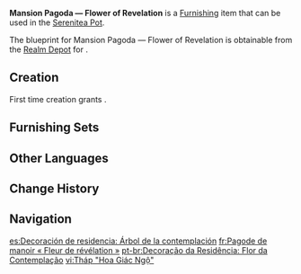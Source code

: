 {{Furnishing Infobox
|id             = 370711
|image          = Item Mansion Pagoda — Flower of Revelation.png
|category       = Building
|subcategory    = Sumeru
|quality        = 4
|adeptal_energy = 90
|load           = 200
|reduced_load   = 99
|description    = A pagoda from Sumeru Mansion: Meditative Retreat built around a thriving giant tree. The crown of the tree and its flowers are exceedingly large and can be seen from hundreds of meters away, emitting a calming and serene feeling. As a structure, it appears as something like a unique signifier, silently constraining visitors' actions and reminding them that they have stepped into the realm of silent meditation.
|mention        = 
|blueprint      = Realm Depot
|source1        = 
|surface        = 1
|height         = 14.0
}}
'''Mansion Pagoda &mdash; Flower of Revelation''' is a [[Furnishing]] item that can be used in the [[Serenitea Pot]].

The blueprint for Mansion Pagoda &mdash; Flower of Revelation is obtainable from the [[Realm Depot]] for {{Item|Realm Currency|24|x=240}}.

==Creation==
First time creation grants {{Item|Trust|24|x=90}}.
{{Recipe
|type = Creation
|time = 16h
|Brightwood = 18
|sort = Brightwood
}}

==Furnishing Sets==
{{Craft Usage|type=Furnishing Set}}

==Other Languages==
{{Other Languages
|default_hidden = 1
|en      = Mansion Pagoda &mdash; Flower of Revelation
|zhs     = 穹居标塔-「憬悟之花」
|zhs_rm  = Qióngjū Táixiè - "Jǐngwù zhī Huā"
|zht     = 穹居標塔-「憬悟之花」
|zht_rm  = Qióngjū Táixiè - "Jǐngwù zhī Huā"
|ja      = 住居の標識塔‐「醒悟の花」
|ja_rm   = Juukyo no Hyoushikitou - "Seigo no Hana"{{Assumed}}
|ko      = 거주지 표시탑-「깨달음의 꽃」
|ko_rm   = Geojuji Pyositap - "Kkaedareum-ui Kkot"
|es      = Decoración de residencia: Árbol de la contemplación
|fr      = Pagode de manoir «&nbsp;Fleur de révélation&nbsp;»
|ru      = Пагода особняка: Цветок откровения
|th      = หอคอยคฤหาสน์ - "ดอกไม้แห่งการตื่นรู้"
|th_rm   = 
|vi      = Tháp "Hoa Giác Ngộ"
|de      = Gutshaus-Pagode – „Blume der Erkenntnis“
|id      = Pagoda Kediaman: Bunga Kesadaran
|pt      = Decoração da Residência: Flor da Contemplação
|tr      = Köşk Pagodası - Aydınlanma Çiçeği
|it      = Pagoda della magione Fiore della rivelazione
}}

==Change History==
{{Change History|3.2}}

==Navigation==
{{Furnishing Navbox|exterior}}

[[es:Decoración de residencia: Árbol de la contemplación]]
[[fr:Pagode de manoir « Fleur de révélation »]]
[[pt-br:Decoração da Residência: Flor da Contemplação]]
[[vi:Tháp "Hoa Giác Ngộ"]]